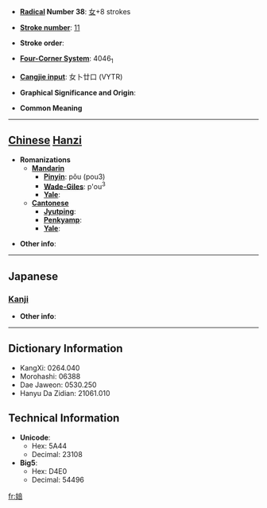 * '''[[Wiktionary:Chinese radical index| Radical]] Number 38''': [[Wiktionary:Chinese radical index 女|女]]+8 strokes

* '''[[Wiktionary:Chinese total strokes index|Stroke number]]''': [[Wiktionary:Chinese total strokes index 11|11]]

* '''Stroke order''': 

* '''[[Wiktionary:Chinese four corner index|Four-Corner System]]''': 4046<sub>1</sub>

* '''[[Wiktionary:Chinese Cangjie index|Cangjie input]]''': 女卜廿口 (VYTR)

* '''Graphical Significance and Origin''': 

* '''Common Meaning'''

----

== [[Chinese]] [[Hanzi]] ==

* '''Romanizations'''
** '''[[Mandarin]]'''
*** '''[[Pinyin]]''': pǒu (pou3)
*** '''[[Wade-Giles]]''': p'ou<sup>3</sup>
*** '''[[Yale]]''': 
** '''[[Cantonese]]'''
*** '''[[Jyutping]]''':
*** '''[[Penkyamp]]''': 
*** '''[[Yale]]''': 

* '''Other info''': 

----

==Japanese==
===[[Kanji]]===
{{kanji|on readings=[[ほう]] (hō), [[ぶ]] (bu), [[ばい]] (bai)
|kun readings=[[おろか]] (oroka), [[みにくい]] (minikui)
}}

* '''Other info''':  

----

== Dictionary Information ==

* KangXi: 0264.040
* Morohashi: 06388
* Dae Jaweon: 0530.250
* Hanyu Da Zidian: 21061.010

== Technical Information ==

* '''Unicode''':
** Hex: 5A44
** Decimal: 23108
* '''Big5''':
** Hex: D4E0
** Decimal: 54496

[[fr:婄]]